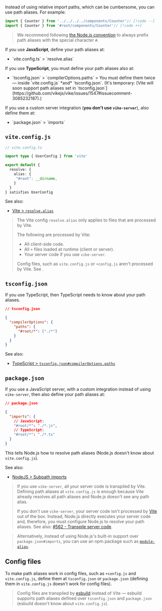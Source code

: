 
Instead of using relative import paths, which can be cumbersome, you can use path aliases. For example:

```ts
import { Counter } from '../../../../components/Counter'// [!code --]
import { Counter } from '#root/components/Counter'// [!code ++]
```

> We recommend following [the Node.js convention](https://nodejs.org/api/packages.html#subpath-imports:~:text=must%20always%20start%20with%20%23%20to%20ensure%20they%20are%20disambiguated%20from%20external%20package%20specifiers) to always prefix path aliases with the special character `#`.

If you use **JavaScript**, define your path aliases at:
- <Link href="#vite-config-js">`vite.config.ts` > `resolve.alias`</Link>

If you use **TypeScript**, you must define your path aliases also at:
- <Link href="#tsconfig-json">`tsconfig.json` > `compilerOptions.paths`</Link>
  > You must define them twice — inside `vite.config.js` *and* `tsconfig.json`. (It's temporary: [Vite will soon support path aliases set in `tsconfig.json`](https://github.com/vikejs/vike/issues/1547#issuecomment-3085232187).)

If you use a custom server integration (**you don't use `vike-server`**), also define them at:
- <Link href="#package-json">`package.json` > `imports`</Link>


## `vite.config.js`

```ts
// vite.config.ts

import type { UserConfig } from 'vite'

export default {
  resolve: {
    alias: {
     "#root": __dirname,
    }
  }
} satisfies UserConfig
```

See also:
 - [Vite > `resolve.alias`](https://vitejs.dev/config/shared-options.html#resolve-alias)

> The Vite config `resolve.alias` only applies to files that are processed by Vite.
>
> The following are processed by Vite:
> - All client-side code.
> - All <Link href="/config#files">`+` files</Link> loaded at runtime (client or server).
> - Your server code if you use <Link href="/vike-server">`vike-server`</Link>.
>
> Config files, such as `vite.config.js` or `+config.js` aren't processed by Vite. See <Link href="#config-files" />.


## `tsconfig.json`

If you use TypeScript, then TypeScript needs to know about your path aliases.

```json
// tsconfig.json

{
  "compilerOptions": {
    "paths": {
      "#root/*": ["./*"]
    }
  }
}
```

See also:
 - [TypeScript > `tsconfig.json#compilerOptions.paths`](https://www.typescriptlang.org/tsconfig#paths)


## `package.json`

If you use a JavaScript server, with a <Link href="/server-integration#manual-integration">custom integration</Link> instead of using <Link href="/vike-server">`vike-server`</Link>, then also define your path aliases at:

```json
// package.json

{
  "imports": {
    // JavaScript:
    "#root/*": "./*.js",
    // TypeScript:
    "#root/*": "./*.ts"
  }
}
```

This tells Node.js how to resolve path aliases (Node.js doesn't know about `vite.config.js`).

See also:
 - [NodeJS > Subpath imports](https://nodejs.org/api/packages.html#subpath-imports)

> If you use <Link href="/vike-server">`vike-server`</Link>, all your server code is transpiled by Vite. Defining path aliases at `vite.config.js` is enough because Vite already resolves all path aliases and Node.js doesn't see any path alias.
>
> If you don't use `vike-server`, your server code isn't processed by [Vite](https://vite.dev) out of the box. Instead, Node.js directly executes your server code and, therefore, you must configure Node.js to resolve your path aliases. See also: [#562 - Transpile server code](https://github.com/vikejs/vike/issues/562).

> Alternatively, instead of using Node.js's built-in support over `package.json#imports`, you can use an npm package such as [`module-alias`](https://github.com/ilearnio/module-alias).


## Config files


To make path aliases work in config files, such as  `+config.js` and `vite.config.js`, define them at `tsconfig.json` or `package.json` (defining them in `vite.config.js` doesn't work for config files).

> Config files are transpiled by [esbuild](https://esbuild.github.io) instead of Vite — esbuild supports path aliases defined over `tsconfig.json` and `package.json` (esbuild doesn't know about `vite.config.js`).
